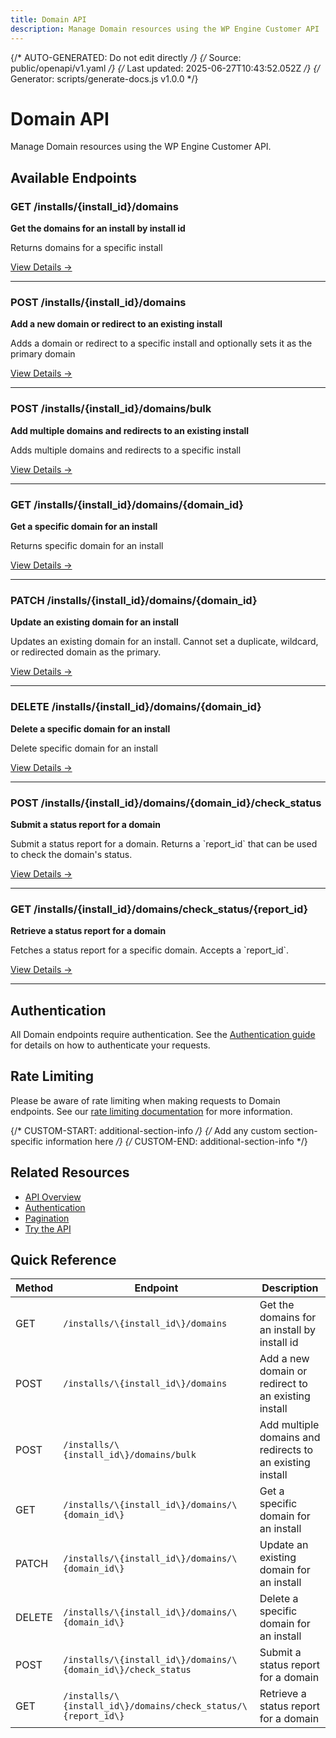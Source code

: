 ```yaml
---
title: Domain API
description: Manage Domain resources using the WP Engine Customer API
---
```


{/* AUTO-GENERATED: Do not edit directly */}
{/* Source: public/openapi/v1.yaml */}
{/* Last updated: 2025-06-27T10:43:52.052Z */}
{/* Generator: scripts/generate-docs.js v1.0.0 */}

# Domain API

Manage Domain resources using the WP Engine Customer API.

## Available Endpoints

### GET /installs/\{install_id\}/domains

**Get the domains for an install by install id**

Returns domains for a specific install

[View Details →](/api-reference/endpoints/domain/list-domains/)

---

### POST /installs/\{install_id\}/domains

**Add a new domain or redirect to an existing install**

Adds a domain or redirect to a specific install and optionally sets it as the primary domain

[View Details →](/api-reference/endpoints/domain/create-domain/)

---

### POST /installs/\{install_id\}/domains/bulk

**Add multiple domains and redirects to an existing install**

Adds multiple domains and redirects to a specific install

[View Details →](/api-reference/endpoints/domain/create-bulk-domains/)

---

### GET /installs/\{install_id\}/domains/\{domain_id\}

**Get a specific domain for an install**

Returns specific domain for an install

[View Details →](/api-reference/endpoints/domain/get-domain/)

---

### PATCH /installs/\{install_id\}/domains/\{domain_id\}

**Update an existing domain for an install**

Updates an existing domain for an install. Cannot set a duplicate, wildcard, or redirected domain as the primary.

[View Details →](/api-reference/endpoints/domain/update-domain/)

---

### DELETE /installs/\{install_id\}/domains/\{domain_id\}

**Delete a specific domain for an install**

Delete specific domain for an install

[View Details →](/api-reference/endpoints/domain/delete-domain/)

---

### POST /installs/\{install_id\}/domains/\{domain_id\}/check_status

**Submit a status report for a domain**

Submit a status report for a domain. Returns a &#x60;report_id&#x60; that can be used to check the domain&#x27;s status.

[View Details →](/api-reference/endpoints/domain/check-status/)

---

### GET /installs/\{install_id\}/domains/check_status/\{report_id\}

**Retrieve a status report for a domain**

Fetches a status report for a specific domain. Accepts a &#x60;report_id&#x60;.

[View Details →](/api-reference/endpoints/domain/get-domain-report-status/)

---


## Authentication

All Domain endpoints require authentication. See the [Authentication guide](/api-reference/authentication/) for details on how to authenticate your requests.

## Rate Limiting

Please be aware of rate limiting when making requests to Domain endpoints. See our [rate limiting documentation](/api-reference/overview/#rate-limiting) for more information.

{/* CUSTOM-START: additional-section-info */}
{/* Add any custom section-specific information here */}
{/* CUSTOM-END: additional-section-info */}

## Related Resources

- [API Overview](/api-reference/overview/)
- [Authentication](/api-reference/authentication/)
- [Pagination](/api-reference/pagination/)
- [Try the API](/try/playground/)

## Quick Reference

| Method | Endpoint | Description |
|--------|----------|-------------|
| GET | `/installs/\{install_id\}/domains` | Get the domains for an install by install id |
| POST | `/installs/\{install_id\}/domains` | Add a new domain or redirect to an existing install |
| POST | `/installs/\{install_id\}/domains/bulk` | Add multiple domains and redirects to an existing install |
| GET | `/installs/\{install_id\}/domains/\{domain_id\}` | Get a specific domain for an install |
| PATCH | `/installs/\{install_id\}/domains/\{domain_id\}` | Update an existing domain for an install |
| DELETE | `/installs/\{install_id\}/domains/\{domain_id\}` | Delete a specific domain for an install |
| POST | `/installs/\{install_id\}/domains/\{domain_id\}/check_status` | Submit a status report for a domain |
| GET | `/installs/\{install_id\}/domains/check_status/\{report_id\}` | Retrieve a status report for a domain |
